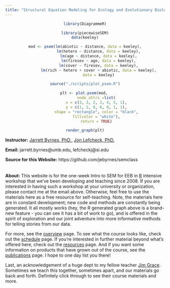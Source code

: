```yaml
---
title: "Structural Equation Modeling for Ecology and Evolutionary Biology"
---
```


<center>
```r
library(DiagrammeR)

library(piecewiseSEM)
data(keeley)

mod <- psem(lm(abiotic ~ distance, data = keeley),
            lm(hetero ~ distance, data = keeley),
            lm(age ~ distance, data = keeley),
            lm(firesev ~ age, data = keeley),
            lm(cover ~ firesev, data = keeley),
            lm(rich ~ hetero + cover + abiotic, data = keeley),
            data = keeley)

source("./scripts/plot_psem.R")

plt <- plot.psem(mod, 
          node_attrs =list(
          x = c(3, 3, 2, 3, 4, 5, 1),
          y = c(1, 2, 0, 0, 0, 1, 1),
          shape = "rectangle", color = "black",
          fillcolor = "white"),
          return = TRUE)

render_graph(plt)

```
</center>

**Instructor:** [Jarrett Byrnes, PhD.](http://byrneslab.net), [Jon Lefcheck, PhD.](https://jonlefcheck.net)

**Email:** jarrett.byrnes@umb.edu, lefcheckj@si.edu


**Source for this Website:** https://github.com/jebyrnes/semclass
&nbsp;  
&nbsp;  
&nbsp;  
**About:** This website is for the one-week Intro to SEM for EEB in [R](http://r-project.org) intensive workshop that we've been developing and teaching since 2008. If you are interested in having such a workshop at your university or organization, please contact me at the email above. Otherwise, feel free to use the materials here as a free resource for self-teaching. Note, the materials here are in constant development; new code and methods are constantly being generated. It all mostly works (hey, the R generated graph above is a brand-new feature - you can see it has a bit of work to go), and is offered in the spirit of exploration and our joint adventure into more informative methods for telling stories from our data.  
  
For more, see the [overview](overview.html) page. To see what the course looks like, check out the [schedule](schedule.html) page. If you're interested in further material beyond what's offered here, check out the [resources](resources.html) page. And if you want some information on products that have grown out of the course, see the [publications](publications.html) page. I hope to one day list you there!  
  
Last, an acknowledgement of a huge dept to my fellow teacher [Jim Grace](https://www.usgs.gov/centers/wetland-and-aquatic-research-center/science/quantitative-analysis-using-structural-equation?qt-science_center_objects=0#qt-science_center_objects). Sometimes we teach this together, sometimes apart, and our materials go back and forth. Definitely click through to see their course materials and more.  